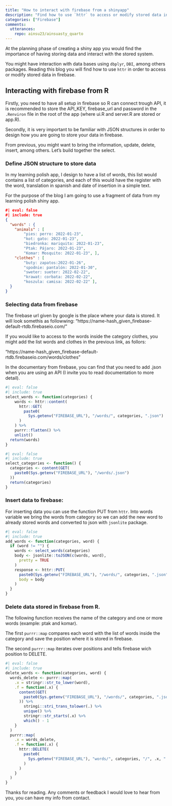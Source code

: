 ```yaml
---
title: "How to interact with firebase from a shinyapp"
description: "Find how to use `httr` to access or modify stored data in firebase." 
categories: ["Firebase"]
comments: 
  utterances: 
    repo: ainsu23/ainsuasty_quarto
---
```


At the planning phase of creating a shiny app you would find the importance of
having storing data and interact with the stored system.

You might have interaction with data bases using `dbplyr`, `DBI`, among others
packages. Reading this blog you will find how to use `httr` in order to access
or modify stored data in firebase.

## Interacting with firebase from R
Firstly, you need to have all setup in firebase so R can connect trough API,
it is recommended to store the API_KEY, firebase_url and password in the `.Renviron`
file in the root of the app (where ui.R and server.R are stored or app.R).

Secondly, it is very important to be familiar with JSON structures in order to
design how you are going to store your data in firebase.

From previous, you might want to bring the information, update, delete, insert,
among others. Let's build together the select.

### Define JSON structure to store data
In my learning polish app, I design to have a list of words, this list would
contains a list of categories, and each of this would have the register with
the word, translation in spanish and date of insertion in a simple text.

For the purpose of the blog I am going to use a fragment of data from my
learning polish shiny app.

```JSON
#| eval: false
#| include: true 
{
  "words" : {
    "animals" : [
        "pies: perro: 2022-01-23",
        "kot: gato: 2022-01-23",
        "biedronka: mariquita: 2022-01-23",
        "Ptak: Pájaro: 2022-01-23",
        "Komar: Mosquito: 2022-01-23", ],
    "clothes" : [
        "buty: zapatos:2022-01-26",
        "spodnie: pantalón: 2022-01-30",
        "sweter: sueter: 2022-02-22",
        "krawat: corbata: 2022-02-22",
        "koszula: camisa: 2022-02-22" ],
  }
}
```

### Selecting data from firebase
The firebase url given by google is the place where your data is stored. It will
look somethis as followwing:
"https://name-hash_given_firebase-default-rtdb.firebaseio.com/"

If you would like to access to the words inside the category clothes, you might
add the list words and clothes in the previous link, as follors:

"https://name-hash_given_firebase-default-rtdb.firebaseio.com/words/clothes"

In the documentary from firebase, you can find that you need to add .json when
you are using an API (I invite you to read documentation to more detail).

```r
#| eval: false
#| include: true 
select_words <- function(categories) {
    words <- httr::content(
      httr::GET(
        paste0(
          Sys.getenv("FIREBASE_URL"), "/words/", categories, ".json")
      )
    ) %>%
    purrr::flatten() %>%
    unlist()
  return(words)
}
```

```r
#| eval: false
#| include: true 
select_categories <- function() {
  categories <- content(GET(
    paste0(Sys.getenv("FIREBASE_URL"), "/words/.json")
  ))
  return(categories)
}
```
### Insert data to firebase:

For inserting data you can use the function PUT from `httr`. Into words variable
we bring the words from category so we can add the new word to already stored
words and converted to json with `jsonlite` package.

```r
#| eval: false
#| include: true 
add_words <- function(categories, word) {
  if (word != "") {
    words <- select_words(categories)
    body <- jsonlite::toJSON(c(words, word),
      pretty = TRUE
    )
    response <- httr::PUT(
      paste0(Sys.getenv("FIREBASE_URL"), "/words/", categories, ".json"),
      body = body
    )
  }
}
```

### Delete data stored in firebase from R.

The following function receives the name of the category and one or more words
(example: ptak and komar).

The first `purrr::map` compares each word with the list of words inside the category
and save the position where it is stored in firebase.

The second `purrr::map` iterates over positions and tells firebase wich position
to DELETE.

```r
#| eval: false
#| include: true 
delete_words <- function(categories, word) {
  words_delete <- purrr::map(
    .x = stringr::str_to_lower(word),
    .f = function(.x) {
      content(GET(
        paste0(Sys.getenv("FIREBASE_URL"), "/words/", categories, ".json")
      )) %>%
        stringi::stri_trans_tolower(.) %>%
        unique() %>%
        stringr::str_starts(.x) %>%
        which() - 1
    }
  )
  purrr::map(
    .x = words_delete,
    .f = function(.x) {
      httr::DELETE(
        paste0(
          Sys.getenv("FIREBASE_URL"), "words/", categories, "/", .x, ".json"
        )
      )
    }
  )
}
```

Thanks for reading. Any comments or feedback I would love to hear from you,
you can have my info from contact.